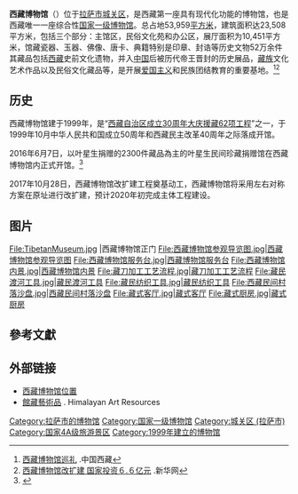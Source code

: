 {{expand|time=2013-08-29T01:20:29+00:00}}
{{Infobox Museum
 |name          = 西藏博物馆
 |image         = 西藏博物馆.jpg
 |imagesize     = 260
 |caption       = 
 |map_type      = 
 |map_caption   = 
 |latitude      = 
 |longitude     = 
 |established   = 1999年10月
 |dissolved     = 
 |location      = {{CHN}}[[西藏自治区|西藏自治区]][[拉萨市|拉萨市]][[城关区|城关区]]罗布林卡路19号
 |type          = 地方性综合博物馆
 |visitors      = 
 |director      = 
 |curator       = 
 |publictransit =
 |openinghours  =
 |website       = [http://www.tibetmuseum.cn/ 西藏博物馆]
}}
'''西藏博物馆'''（{{bo|z=བོད་ལྗོངས་རྟེན་རྫས་བཤམས་མཛོད་ཁང་|w=bod ljongs rten rdzas bshams mdzod khang}}）位于[[拉萨市|拉萨市]][[城关区|城关区]]，是西藏第一座具有现代化功能的博物馆，也是西藏唯一一座综合性[[国家一级博物馆|国家一级博物馆]]。总占地53,959[[平方米|平方米]]，建筑面积达23,508平方米，包括三个部分：主馆区，民俗文化苑和办公区，展厅面积为10,451平方米，馆藏瓷器、玉器、佛像、唐卡、典籍特别是印章、封诰等历史文物52万余件其藏品包括[[西藏|西藏]]史前文化遗物，并入[[中国|中国]]后被历代帝王晋封的历史展品，[[藏族|藏族]]文化艺术作品以及民俗文化藏品等，是开展[[愛國主義教育活動|爱国主义]]和民族团结教育的重要基地。<ref>[http://www.tibet.cn/cn/rediscovery/201801/t20180130_5414588.html 西藏博物馆巡礼] {{Wayback|url=http://www.tibet.cn/cn/rediscovery/201801/t20180130_5414588.html |date=20180730020948 }}.中国西藏</ref><ref>[http://www.xinhuanet.com/2017-10/28/c_1121870884.htm 西藏博物馆改扩建 国家投资６.６亿元] {{Wayback|url=http://www.xinhuanet.com/2017-10/28/c_1121870884.htm |date=20190824211503 }}.新华网</ref>

== 历史 ==
西藏博物馆建于1999年，是“[[62项援藏工程|西藏自治区成立30周年大庆援藏62项工程]]”之一，于1999年10月中华人民共和国成立50周年和西藏民主改革40周年之际落成开馆。

2016年6月7日，以叶星生捐赠的2300件藏品為主的叶星生民间珍藏捐赠馆在西藏博物馆内正式开馆。<ref>{{cite news |url=http://fo.ifeng.com/a/20160609/41620897_0.shtml |title=画家叶星生捐数千藏族民俗、宗教文物 续写藏汉情 |date=2016年6月9日 |website=中国新闻网 |accessdate=2018年7月23日 |archive-date=2019年11月7日 |archive-url=https://web.archive.org/web/20191107144303/https://fo.ifeng.com/a/20160609/41620897_0.shtml |dead-url=no }}</ref>

2017年10月28日，西藏博物馆改扩建工程奠基动工，西藏博物馆将采用左右对称方案在原址进行改扩建，预计2020年初完成主体工程建设。

== 图片 ==
<gallery>
File:TibetanMuseum.jpg |西藏博物馆正门
File:西藏博物馆参观导览图.jpg|西藏博物馆参观导览图
File:西藏博物馆服务台.jpg|西藏博物馆服务台
File:西藏博物馆内景.jpg|西藏博物馆内景
File:藏刀加工工艺流程.jpg|藏刀加工工艺流程
File:藏民渡河工具.jpg|藏民渡河工具
File:藏民纺织工具.jpg|藏民纺织工具
File:西藏民间村落沙盘.jpg|西藏民间村落沙盘
File:藏式客厅.jpg|藏式客厅
File:藏式厨房.jpg|藏式厨房
</gallery>

==參考文獻==
{{Reflist}}

== 外部链接 ==
{{commonscat|Tibet Museum (Lhasa)}}
*[http://ditu.google.cn/maps?hl=zh-CN&um=1&ie=UTF-8&q=%E8%A5%BF%E8%97%8F%E5%8D%9A%E7%89%A9%E9%A6%86&fb=1&view=text&latlng=8251666711439794474 西藏博物馆位置]{{Dead link|date=2020年1月 |bot=InternetArchiveBot |fix-attempted=yes }}
*[https://www.himalayanart.org/search/set.cfm?setID=1380&page=1 館藏藝術品] {{Wayback|url=https://www.himalayanart.org/search/set.cfm?setID=1380&page=1 |date=20190816190011 }}. Himalayan Art Resources

{{国家一级博物馆}}
{{拉萨地标}}
[[Category:拉萨市的博物馆|Category:拉萨市的博物馆]]
[[Category:国家一级博物馆|Category:国家一级博物馆]]
[[Category:城关区_(拉萨市)|Category:城关区 (拉萨市)]]
[[Category:国家4A级旅游景区|Category:国家4A级旅游景区]]
[[Category:1999年建立的博物馆|Category:1999年建立的博物馆]]